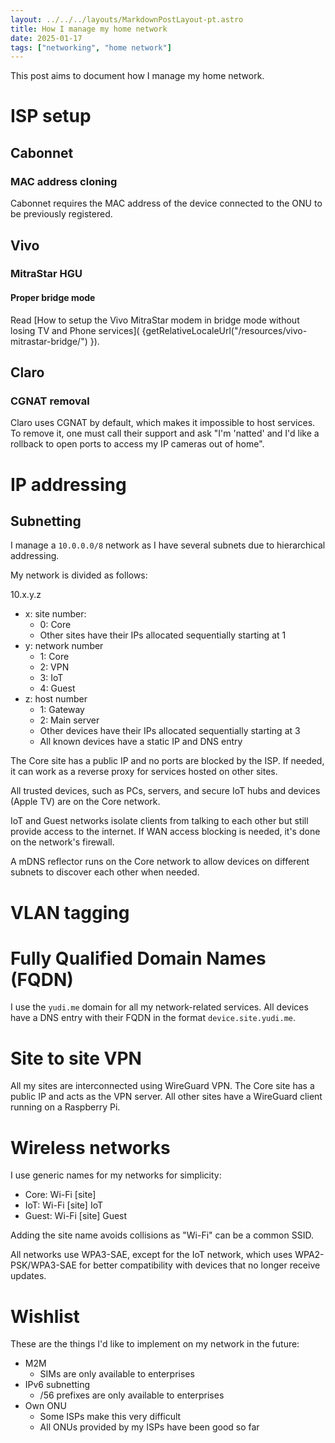 ```yaml
---
layout: ../../../layouts/MarkdownPostLayout-pt.astro
title: How I manage my home network
date: 2025-01-17
tags: ["networking", "home network"]
---
```


This post aims to document how I manage my home network.

# ISP setup

## Cabonnet

### MAC address cloning

Cabonnet requires the MAC address of the device connected to the ONU to be previously registered.

## Vivo

### MitraStar HGU

#### Proper bridge mode

Read [How to setup the Vivo MitraStar modem in bridge mode without losing TV and Phone services]( {getRelativeLocaleUrl("/resources/vivo-mitrastar-bridge/") }).

## Claro

### CGNAT removal

Claro uses CGNAT by default, which makes it impossible to host services. To remove it, one must call their support and ask "I'm 'natted' and I'd like a rollback to open ports to access my IP cameras out of home".

# IP addressing

## Subnetting

I manage a `10.0.0.0/8` network as I have several subnets due to hierarchical addressing.

My network is divided as follows:

10.x.y.z

- x: site number:
  - 0: Core
  - Other sites have their IPs allocated sequentially starting at 1
- y: network number
  - 1: Core
  - 2: VPN
  - 3: IoT
  - 4: Guest
- z: host number
  - 1: Gateway
  - 2: Main server
  - Other devices have their IPs allocated sequentially starting at 3
  - All known devices have a static IP and DNS entry

The Core site has a public IP and no ports are blocked by the ISP. If needed, it can work as a reverse proxy for services hosted on other sites.

All trusted devices, such as PCs, servers, and secure IoT hubs and devices (Apple TV) are on the Core network.

IoT and Guest networks isolate clients from talking to each other but still provide access to the internet. If WAN access blocking is needed, it's done on the network's firewall.

A mDNS reflector runs on the Core network to allow devices on different subnets to discover each other when needed.

# VLAN tagging

# Fully Qualified Domain Names (FQDN)

I use the `yudi.me` domain for all my network-related services. All devices have a DNS entry with their FQDN in the format `device.site.yudi.me`.

# Site to site VPN

All my sites are interconnected using WireGuard VPN. The Core site has a public IP and acts as the VPN server. All other sites have a WireGuard client running on a Raspberry Pi.

# Wireless networks

I use generic names for my networks for simplicity:

- Core: Wi-Fi [site]
- IoT: Wi-Fi [site] IoT
- Guest: Wi-Fi [site] Guest

Adding the site name avoids collisions as "Wi-Fi" can be a common SSID.

All networks use WPA3-SAE, except for the IoT network, which uses WPA2-PSK/WPA3-SAE for better compatibility with devices that no longer receive updates.

# Wishlist

These are the things I'd like to implement on my network in the future:

- M2M
  - SIMs are only available to enterprises
- IPv6 subnetting
  - /56 prefixes are only available to enterprises
- Own ONU
  - Some ISPs make this very difficult
  - All ONUs provided by my ISPs have been good so far
